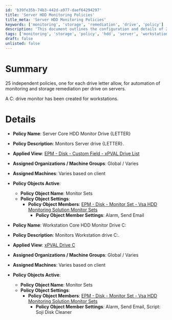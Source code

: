 ```yaml
---
id: 'b39fe35b-74b3-442d-a977-daef64294297'
title: 'Server HDD Monitoring Policies'
title_meta: 'Server HDD Monitoring Policies'
keywords: ['monitoring', 'storage', 'remediation', 'drive', 'policy']
description: 'This document outlines the configuration and details of 25 independent policies for monitoring and storage remediation for each drive letter on servers, including a specific monitor for the C: drive on workstations.'
tags: ['monitoring', 'storage', 'policy', 'hdd', 'server', 'workstation']
draft: false
unlisted: false
---
```

# Summary

25 independent policies, one for each drive letter allow, for automation of monitoring and storage remediation per drive on servers.

A C: drive monitor has been created for workstations.

# Details

- **Policy Name**: Server Core HDD Monitor Drive {LETTER}
- **Policy Description**: Monitors Server drive {LETTER}.
- **Applied View**: [EPM - Disk - Custom Field - xPVAL Drive List](https://proval.itglue.com/DOC-5078775-10793262)
- **Assigned Organizations / Machine Groups**: Global / Varies
- **Assigned Machines**: Varies based on client
- **Policy Objects Active**:
  - **Policy Object Name**: Monitor Sets
  - **Policy Object Settings**:
    - **Policy Object Members**: [EPM - Disk - Monitor Set - Vsa HDD Monitoring Solution Monitor Sets](https://proval.itglue.com/DOC-5078775-10793257)
      - **Policy Object Member Settings**: Alarm, Send Email

- **Policy Name**: Workstation Core HDD Monitor Drive C:
- **Policy Description**: Monitors Workstation drive C:.
- **Applied View**: [xPVAL Drive C](https://proval.itglue.com/DOC-5078775-10793262)
- **Assigned Organizations / Machine Groups**: Global / Varies
- **Assigned Machines**: Varies based on client
- **Policy Objects Active**:
  - **Policy Object Name**: Monitor Sets
  - **Policy Object Settings**:
    - **Policy Object Members**: [EPM - Disk - Monitor Set - Vsa HDD Monitoring Solution Monitor Sets](https://proval.itglue.com/DOC-5078775-10793257)
      - **Policy Object Member Settings**: Alarm, Send Email, Script: Soji Disk Cleaner











